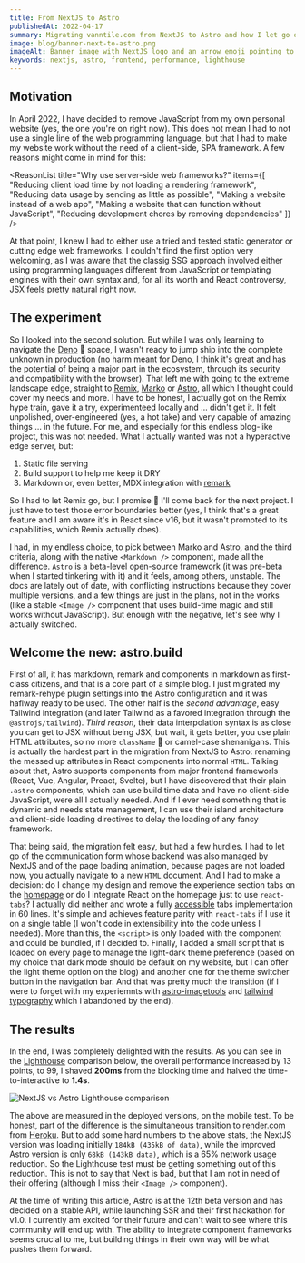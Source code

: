 ```yaml
---
title: From NextJS to Astro
publishedAt: 2022-04-17
summary: Migrating vanntile.com from NextJS to Astro and how I let go of React in favor of static site generation.
image: blog/banner-next-to-astro.png
imageAlt: Banner image with NextJS logo and an arrow emoji pointing to the Astro logo
keywords: nextjs, astro, frontend, performance, lighthouse
---
```


## Motivation

In April 2022, I have decided to remove JavaScript from my own personal website
(yes, the one you're on right now). This does not mean I had to not use a single
line of the web programming language, but that I had to make my website work
without the need of a client-side, SPA framework. A few reasons might come in
mind for this:

<ReasonList title="Why use server-side web frameworks?" items={[
  "Reducing client load time by not loading a rendering framework",
  "Reducing data usage by sending as little as possible",
  "Making a website instead of a web app",
  "Making a website that can function without JavaScript",
  "Reducing development chores by removing dependencies"
]} />

At that point, I knew I had to either use a tried and tested static generator or
cutting edge web frameworks. I couldn't find the first option very welcoming, as
I was aware that the classig SSG approach involved either using programming
languages different from JavaScript or templating engines with their own syntax
and, for all its worth and React controversy, JSX feels pretty natural right now.

## The experiment

So I looked into the second solution. But while I was only learning to navigate
the [Deno](https://deno.land/) 🦕 space, I wasn't ready to jump ship into the
complete unknown in production (no harm meant for Deno, I think it's great and
has the potential of being a major part in the ecosystem, through its security
and compatibility with the browser). That left me with going to the extreme
landscape edge, straight to [Remix](https://remix.run),
[Marko](https://markojs.com) or [Astro](https://astro.build), all which I
thought could cover my needs and more. I have to be honest, I actually got on
the Remix hype train, gave it a try, experimenteed locally and ... didn't get it.
It felt unpolished, over-engineered (yes, a hot take) and very capable of
amazing things ... in the future. For me, and especially for this endless
blog-like project, this was not needed. What I actually wanted was not a
hyperactive edge server, but:

1. Static file serving
2. Build support to help me keep it DRY
3. Markdown or, even better, MDX integration with [remark](https://remark.js.org/)

So I had to let Remix go, but I promise 🙏 I'll come back for the next project.
I just have to test those error boundaries better (yes, I think that's a great
feature and I am aware it's in React since v16, but it wasn't promoted to its
capabilities, which Remix actually does).

I had, in my endless choice, to pick between Marko and Astro, and the third
criteria, along with the native `<Markdown />` component, made all the
difference. `Astro` is a beta-level open-source framework (it was pre-beta when
I started tinkering with it) and it feels, among others, unstable. The docs are
lately out of date, with conflicting instructions because they cover multiple
versions, and a few things are just in the plans, not in the works (like a
stable `<Image />` component that uses build-time magic and still works without
JavaScript). But enough with the negative, let's see why I actually switched.

## Welcome the new: astro.build

First of all, it has markdown, remark and components in markdown as first-class
citizens, and that is a core part of a simple blog. I just migrated my
remark-rehype plugin settings into the Astro configuration and it was haflway
ready to be used. The other half is the *second advantage*, easy Tailwind
integration (and later Tailwind as a favored integration through the
`@astrojs/tailwind`). *Third reason*, their data interpolation syntax is as
close you can get to JSX without being JSX, but wait, it gets better, you use
plain HTML attributes, so no more `className` 🎉 or camel-case shenanigans. This
is actually the hardest part in the migration from NextJS to Astro: renaming the
messed up attributes in React components into normal `HTML`. Talking about that,
Astro supports components from major frontend frameworls (React, Vue, Angular,
Preact, Svelte), but I have discovered that their plain `.astro` components,
which can use build time data and have no client-side JavaScript, were all I
actually needed. And if I ever need something that is dynamic and needs state
management, I can use their island architecture and client-side loading
directives to delay the loading of any fancy framework.

That being said, the migration felt easy, but had a few hurdles. I had to let go
of the communication form whose backend was also managed by NextJS and of the
page loading animation, because pages are not loaded now, you actually navigate
to a new `HTML` document. And I had to make a decision: do I change my design
and remove the experience section tabs on the
[homepage](https://vanntile.com#section-experience) or do I integrate React on
the homepage just to use `react-tabs`? I actually did neither and wrote a fully
[accessible](http://web-accessibility.carnegiemuseums.org/code/tabs/) tabs
implementation in 60 lines. It's simple and achieves
feature parity with `react-tabs` if I use it on a single table (I won't code
in extensibility into the code unless I needed). More than this, the `<script>`
is only loaded with the component and could be bundled, if I decided to.
Finally, I added a small script that is loaded on every page to manage the
light-dark theme preference (based on my choice that dark mode should be default
on my website, but I can offer the light theme option on the blog) and another
one for the theme switcher button in the navigation bar. And that was pretty
much the transition (if I were to forget with my experiemnts with
[astro-imagetools](https://astro-imagetools-docs.vercel.app/en/introduction) and
[tailwind typography](https://tailwindcss.com/docs/typography-plugin) which I
abandoned by the end).

## The results

In the end, I was completely delighted with the results. As you can see in the
[Lighthouse](https://github.com/GoogleChrome/lighthouse) comparison below, the
overall performance increased by 13 points, to 99, I shaved **200ms** from
the blocking time and halved the time-to-interactive to **1.4s**.

![NextJS vs Astro Lighthouse comparison](/assets/blog/next-to-astro/lighthouse-comparison.png)

The above are measured in the deployed versions, on the mobile test. To be
honest, part of the difference is the simultaneous transition to
[render.com](https://render.com/) from [Heroku](https://www.heroku.com/). But to
add some hard numbers to the above stats, the NextJS version was loading
initially `184kB (435kB of data)`, while the improved Astro version is only
`68kB (143kB data)`, which is a 65% network usage reduction. So the Lighthouse
test must be getting something out of this reduction. This is not to say that
Next is bad, but that I am not in need of their offering (although I miss their
`<Image />` component).

At the time of writing this article, Astro is at the 12th beta version and has
decided on a stable API, while launching SSR and their first hackathon for v1.0.
I currently am excited for their future and can't wait to see where this
community will end up with. The ability to integrate component frameworks seems
crucial to me, but building things in their own way will be what pushes them
forward.
